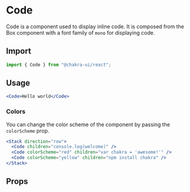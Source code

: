 # Code

Code is a component used to display inline code. It is composed from the Box
component with a font family of `mono` for displaying code.

## Import

```js
import { Code } from "@chakra-ui/react";
```

## Usage

```jsx
<Code>Hello world</Code>
```

### Colors

You can change the color scheme of the component by passing the `colorScheme`
prop.

```jsx
<Stack direction="row">
  <Code children="console.log(welcome)" />
  <Code colorScheme="red" children="var chakra = 'awesome!'" />
  <Code colorScheme="yellow" children="npm install chakra" />
</Stack>
```

## Props

<PropsTable of="Code" />
